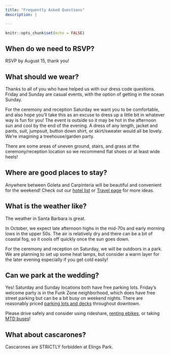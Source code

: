 ```yaml
---
title: "Frequently Asked Questions"
description: |

---
```


```r
knitr::opts_chunk$set(echo = FALSE)
```

## When do we need to RSVP?

RSVP by August 15, thank you!

## What should we wear?

Thanks to all of you who have helped us with our dress code questions. Friday and Sunday are casual events, with the option of getting in the ocean Sunday. 

For the ceremony and reception Saturday we want you to be comfortable, and also hope you'll take this as an excuse to dress up a little bit in whatever way is fun for you! The event is outside so it may be hot in the afternoon sun and cool by the end of the evening. A dress of any length, jacket and pants, suit, jumpsuit, button down shirt, or skirt/sweater would all be lovely. We're imagining a treehouse/garden party. 

There are some areas of uneven ground, stairs, and grass at the ceremony/reception location so we recommend flat shoes or at least wide heels! 

## Where are good places to stay?

Anywhere between Goleta and Carpinteria will be beautiful and convenient for the weekend! Check out our <a href="https://withjoy.com/michael-and-caroline-20251004/accommodations">hotel list</a> or <a href="Travel.html">Travel page</a> for more ideas.

## What is the weather like?

The weather in Santa Barbara is great. 

In October, we expect late afternoon highs in the mid-70s and early morning lows in the upper 50s. The air is relatively dry and there can be a bit of coastal fog, so it cools off quickly once the sun goes down. 

For the ceremony and reception on Saturday, we will be outdoors in a park. We are planning to set up some heat lamps, but consider a warm layer for the later evening especially if you get cold easily!

## Can we park at the wedding?

Yes! Saturday and Sunday locations both have free parking lots. Friday's welcome party is in the Funk Zone neighborhood, which does have free street parking but can be a bit busy on weekend nights. There are reasonably priced <a href="https://santabarbaraca.gov/DowntownParkingLots" target="_blank">parking lots and decks</a> throughout downtown. 

Please drive safely and consider using rideshare, <a href="https://santabarbara.bcycle.com/" target="_blank">renting ebikes</a>, or taking <a href="https://sbmtd.gov/maps-schedules/" target="_blank">MTD buses</a>!

## What about cascarones?

Cascarones are STRICTLY forbidden at Elings Park.